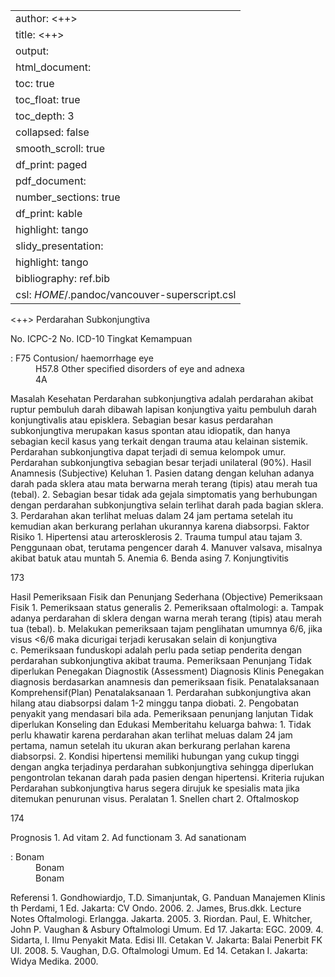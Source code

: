 
---
author: <++>
title: <++>
output:
  html_document:
    toc: true
    toc_float: true
    toc_depth: 3
    collapsed: false
    smooth_scroll: true
    df_print: paged
  pdf_document:
    number_sections: true
    df_print: kable
    highlight: tango
  slidy_presentation:
    highlight: tango
bibliography: ref.bib
csl: $HOME$/.pandoc/vancouver-superscript.csl
---

<++>
Perdarahan Subkonjungtiva

No. ICPC-2
No. ICD-10
Tingkat Kemampuan

: F75 Contusion/ haemorrhage eye
: H57.8 Other specified disorders of eye and adnexa
: 4A

Masalah Kesehatan
Perdarahan subkonjungtiva adalah perdarahan akibat ruptur pembuluh darah
dibawah lapisan konjungtiva yaitu pembuluh darah konjungtivalis atau
episklera. Sebagian besar kasus perdarahan subkonjungtiva merupakan kasus
spontan atau idiopatik, dan hanya sebagian kecil kasus yang terkait dengan
trauma atau kelainan sistemik. Perdarahan subkonjungtiva dapat terjadi di
semua kelompok umur. Perdarahan subkonjungtiva sebagian besar terjadi
unilateral (90%).
Hasil Anamnesis (Subjective)
Keluhan
1. Pasien datang dengan keluhan adanya darah pada sklera atau mata
berwarna merah terang (tipis) atau merah tua (tebal).
2. Sebagian besar tidak ada gejala simptomatis yang berhubungan dengan
perdarahan subkonjungtiva selain terlihat darah pada bagian sklera.
3. Perdarahan akan terlihat meluas dalam 24 jam pertama setelah itu
kemudian akan berkurang perlahan ukurannya karena diabsorpsi.
Faktor Risiko
1. Hipertensi atau arterosklerosis
2. Trauma tumpul atau tajam
3. Penggunaan obat, terutama pengencer darah
4. Manuver valsava, misalnya akibat batuk atau muntah
5. Anemia
6. Benda asing
7. Konjungtivitis

173

Hasil Pemeriksaan Fisik dan Penunjang Sederhana (Objective)
Pemeriksaan Fisik
1. Pemeriksaan status generalis
2. Pemeriksaan oftalmologi:
a. Tampak adanya perdarahan di sklera dengan warna merah terang
(tipis) atau merah tua (tebal).
b. Melakukan pemeriksaan tajam penglihatan umumnya 6/6, jika visus
<6/6 maka dicurigai terjadi kerusakan selain di konjungtiva
c. Pemeriksaan funduskopi adalah perlu pada setiap penderita dengan
perdarahan subkonjungtiva akibat trauma.
Pemeriksaan Penunjang
Tidak diperlukan
Penegakan Diagnostik (Assessment)
Diagnosis Klinis
Penegakan diagnosis berdasarkan anamnesis dan pemeriksaan fisik.
Penatalaksanaan Komprehensif(Plan)
Penatalaksanaan
1. Perdarahan subkonjungtiva akan hilang atau diabsorpsi dalam 1-2 minggu
tanpa diobati.
2. Pengobatan penyakit yang mendasari bila ada.
Pemeriksaan penunjang lanjutan
Tidak diperlukan
Konseling dan Edukasi
Memberitahu keluarga bahwa:
1. Tidak perlu khawatir karena perdarahan akan terlihat meluas dalam 24 jam
pertama, namun setelah itu ukuran akan berkurang perlahan karena
diabsorpsi.
2. Kondisi hipertensi memiliki hubungan yang cukup tinggi dengan angka
terjadinya perdarahan subkonjungtiva sehingga diperlukan pengontrolan
tekanan darah pada pasien dengan hipertensi.
Kriteria rujukan
Perdarahan subkonjungtiva harus segera dirujuk ke spesialis mata jika
ditemukan penurunan visus.
Peralatan
1. Snellen chart
2. Oftalmoskop

174

Prognosis
1. Ad vitam
2. Ad functionam
3. Ad sanationam

: Bonam
: Bonam
: Bonam

Referensi
1. Gondhowiardjo, T.D. Simanjuntak, G. Panduan Manajemen Klinis
th
Perdami, 1 Ed. Jakarta: CV Ondo. 2006.
2. James, Brus.dkk. Lecture Notes Oftalmologi. Erlangga. Jakarta. 2005.
3. Riordan. Paul, E. Whitcher, John P. Vaughan & Asbury Oftalmologi Umum.
Ed 17. Jakarta: EGC. 2009.
4. Sidarta, I. Ilmu Penyakit Mata. Edisi III. Cetakan V. Jakarta: Balai Penerbit
FK UI. 2008.
5. Vaughan, D.G. Oftalmologi Umum. Ed 14. Cetakan I. Jakarta: Widya
Medika. 2000.
